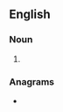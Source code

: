==English==

===Noun===
{{head|en|noun form}}

# {{plural of|en|reaching}}

===Anagrams===
* {{anagrams|en|a=aceghinrs|incharges|rechasing|searching}}